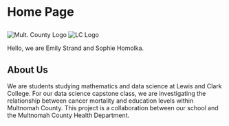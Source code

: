 <h1>

Home Page

</h2>

<img src="mc_logo.jpg" alt="Mult. County Logo"/> <img src="lc_logo.jpg" alt="LC Logo"/>

<p>Hello, we are Emily Strand and Sophie Homolka.</p>

<h2>About Us</h2>

<p>We are students studying mathematics and data science at Lewis and Clark College. For our data science capstone class, we are investigating the relationship between cancer mortality and education levels within Multnomah County. This project is a collaboration between our school and the Multnomah County Health Department.</p>

